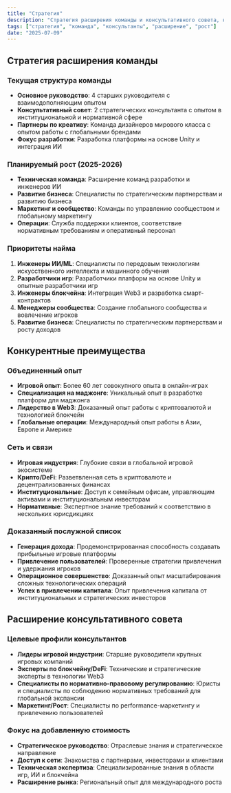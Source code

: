 ```yaml
---
title: "Стратегия"
description: "Стратегия расширения команды и консультативного совета, конкурентные преимущества и фокус на добавленную стоимость для Mahjong Stars."
tags: ["стратегия", "команда", "консультанты", "расширение", "рост"]
date: "2025-07-09"
---
```


## Стратегия расширения команды

### Текущая структура команды
- **Основное руководство**: 4 старших руководителя с взаимодополняющим опытом
- **Консультативный совет**: 2 стратегических консультанта с опытом в институциональной и нормативной сфере
- **Партнеры по креативу**: Команда дизайнеров мирового класса с опытом работы с глобальными брендами
- **Фокус разработки**: Разработка платформы на основе Unity и интеграция ИИ

### Планируемый рост (2025-2026)
- **Техническая команда**: Расширение команд разработки и инженеров ИИ
- **Развитие бизнеса**: Специалисты по стратегическим партнерствам и развитию бизнеса
- **Маркетинг и сообщество**: Команды по управлению сообществом и глобальному маркетингу
- **Операции**: Служба поддержки клиентов, соответствие нормативным требованиям и оперативный персонал

### Приоритеты найма
1. **Инженеры ИИ/ML**: Специалисты по передовым технологиям искусственного интеллекта и машинного обучения
2. **Разработчики игр**: Разработчики платформ на основе Unity и опытные разработчики игр
3. **Инженеры блокчейна**: Интеграция Web3 и разработка смарт-контрактов
4. **Менеджеры сообщества**: Создание глобального сообщества и вовлечение игроков
5. **Развитие бизнеса**: Специалисты по стратегическим партнерствам и росту доходов

## Конкурентные преимущества

### Объединенный опыт
- **Игровой опыт**: Более 60 лет совокупного опыта в онлайн-играх
- **Специализация на маджонге**: Уникальный опыт в разработке платформ для маджонга
- **Лидерство в Web3**: Доказанный опыт работы с криптовалютой и технологией блокчейн
- **Глобальные операции**: Международный опыт работы в Азии, Европе и Америке

### Сеть и связи
- **Игровая индустрия**: Глубокие связи в глобальной игровой экосистеме
- **Крипто/DeFi**: Разветвленная сеть в криптовалюте и децентрализованных финансах
- **Институциональные**: Доступ к семейным офисам, управляющим активами и институциональным инвесторам
- **Нормативные**: Экспертное знание требований к соответствию в нескольких юрисдикциях

### Доказанный послужной список
- **Генерация дохода**: Продемонстрированная способность создавать прибыльные игровые платформы
- **Привлечение пользователей**: Проверенные стратегии привлечения и удержания игроков
- **Операционное совершенство**: Доказанный опыт масштабирования сложных технологических операций
- **Успех в привлечении капитала**: Опыт привлечения капитала от институциональных и стратегических инвесторов

## Расширение консультативного совета

### Целевые профили консультантов
- **Лидеры игровой индустрии**: Старшие руководители крупных игровых компаний
- **Эксперты по блокчейну/DeFi**: Технические и стратегические эксперты в технологии Web3
- **Специалисты по нормативно-правовому регулированию**: Юристы и специалисты по соблюдению нормативных требований для глобальной экспансии
- **Маркетинг/Рост**: Специалисты по performance-маркетингу и привлечению пользователей

### Фокус на добавленную стоимость
- **Стратегическое руководство**: Отраслевые знания и стратегическое направление
- **Доступ к сети**: Знакомства с партнерами, инвесторами и клиентами
- **Техническая экспертиза**: Специализированные знания в области игр, ИИ и блокчейна
- **Расширение рынка**: Региональный опыт для международного роста